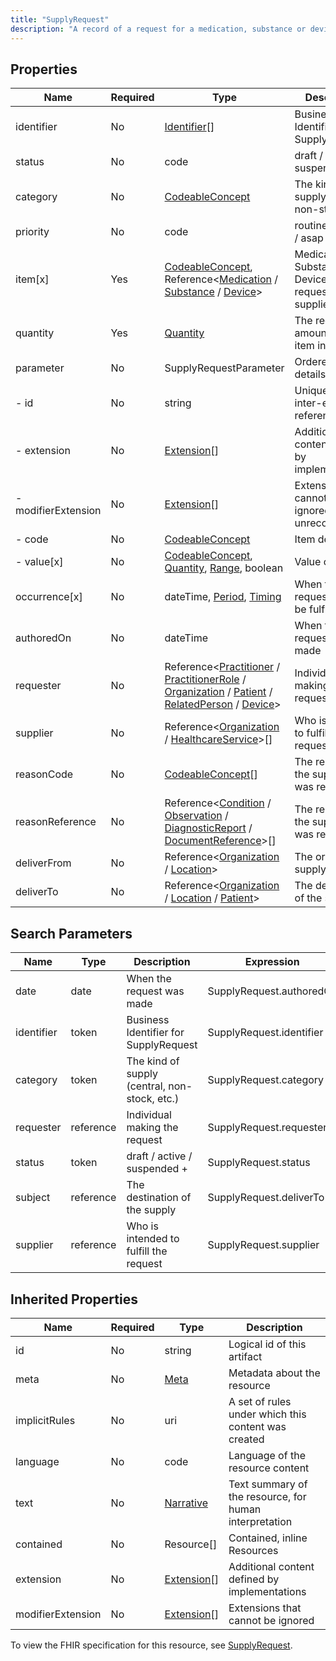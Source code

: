 ```yaml
---
title: "SupplyRequest"
description: "A record of a request for a medication, substance or device used in the healthcare setting."
---
```


## Properties

| Name                | Required | Type                                                                                                                                                                                                                                                                                                                                                                 | Description                                               |
| ------------------- | -------- | -------------------------------------------------------------------------------------------------------------------------------------------------------------------------------------------------------------------------------------------------------------------------------------------------------------------------------------------------------------------- | --------------------------------------------------------- |
| identifier          | No       | [Identifier](/medical-api/fhir/data-types/identifier)[]                                                                                                                                                                                                                                                                                                              | Business Identifier for SupplyRequest                     |
| status              | No       | code                                                                                                                                                                                                                                                                                                                                                                 | draft / active / suspended +                              |
| category            | No       | [CodeableConcept](/medical-api/fhir/data-types/codeableconcept)                                                                                                                                                                                                                                                                                                      | The kind of supply (central, non-stock, etc.)             |
| priority            | No       | code                                                                                                                                                                                                                                                                                                                                                                 | routine / urgent / asap / stat                            |
| item[x]             | Yes      | [CodeableConcept](/medical-api/fhir/data-types/codeableconcept), Reference&lt;[Medication](/medical-api/fhir/resources/medication) / [Substance](/medical-api/fhir/resources/substance) / [Device](/medical-api/fhir/resources/device)&gt;                                                                                                                           | Medication, Substance, or Device requested to be supplied |
| quantity            | Yes      | [Quantity](/medical-api/fhir/data-types/quantity)                                                                                                                                                                                                                                                                                                                    | The requested amount of the item indicated                |
| parameter           | No       | SupplyRequestParameter                                                                                                                                                                                                                                                                                                                                               | Ordered item details                                      |
| - id                | No       | string                                                                                                                                                                                                                                                                                                                                                               | Unique id for inter-element referencing                   |
| - extension         | No       | [Extension](/medical-api/fhir/data-types/extension)[]                                                                                                                                                                                                                                                                                                                | Additional content defined by implementations             |
| - modifierExtension | No       | [Extension](/medical-api/fhir/data-types/extension)[]                                                                                                                                                                                                                                                                                                                | Extensions that cannot be ignored even if unrecognized    |
| - code              | No       | [CodeableConcept](/medical-api/fhir/data-types/codeableconcept)                                                                                                                                                                                                                                                                                                      | Item detail                                               |
| - value[x]          | No       | [CodeableConcept](/medical-api/fhir/data-types/codeableconcept), [Quantity](/medical-api/fhir/data-types/quantity), [Range](/medical-api/fhir/data-types/range), boolean                                                                                                                                                                                             | Value of detail                                           |
| occurrence[x]       | No       | dateTime, [Period](/medical-api/fhir/data-types/period), [Timing](/medical-api/fhir/data-types/timing)                                                                                                                                                                                                                                                               | When the request should be fulfilled                      |
| authoredOn          | No       | dateTime                                                                                                                                                                                                                                                                                                                                                             | When the request was made                                 |
| requester           | No       | Reference&lt;[Practitioner](/medical-api/fhir/resources/practitioner) / [PractitionerRole](/medical-api/fhir/resources/practitionerrole) / [Organization](/medical-api/fhir/resources/organization) / [Patient](/medical-api/fhir/resources/patient) / [RelatedPerson](/medical-api/fhir/resources/relatedperson) / [Device](/medical-api/fhir/resources/device)&gt; | Individual making the request                             |
| supplier            | No       | Reference&lt;[Organization](/medical-api/fhir/resources/organization) / [HealthcareService](/medical-api/fhir/resources/healthcareservice)&gt;[]                                                                                                                                                                                                                     | Who is intended to fulfill the request                    |
| reasonCode          | No       | [CodeableConcept](/medical-api/fhir/data-types/codeableconcept)[]                                                                                                                                                                                                                                                                                                    | The reason why the supply item was requested              |
| reasonReference     | No       | Reference&lt;[Condition](/medical-api/fhir/resources/condition) / [Observation](/medical-api/fhir/resources/observation) / [DiagnosticReport](/medical-api/fhir/resources/diagnosticreport) / [DocumentReference](/medical-api/fhir/resources/documentreference)&gt;[]                                                                                               | The reason why the supply item was requested              |
| deliverFrom         | No       | Reference&lt;[Organization](/medical-api/fhir/resources/organization) / [Location](/medical-api/fhir/resources/location)&gt;                                                                                                                                                                                                                                         | The origin of the supply                                  |
| deliverTo           | No       | Reference&lt;[Organization](/medical-api/fhir/resources/organization) / [Location](/medical-api/fhir/resources/location) / [Patient](/medical-api/fhir/resources/patient)&gt;                                                                                                                                                                                        | The destination of the supply                             |

## Search Parameters

| Name       | Type      | Description                                   | Expression               |
| ---------- | --------- | --------------------------------------------- | ------------------------ |
| date       | date      | When the request was made                     | SupplyRequest.authoredOn |
| identifier | token     | Business Identifier for SupplyRequest         | SupplyRequest.identifier |
| category   | token     | The kind of supply (central, non-stock, etc.) | SupplyRequest.category   |
| requester  | reference | Individual making the request                 | SupplyRequest.requester  |
| status     | token     | draft / active / suspended +                  | SupplyRequest.status     |
| subject    | reference | The destination of the supply                 | SupplyRequest.deliverTo  |
| supplier   | reference | Who is intended to fulfill the request        | SupplyRequest.supplier   |

## Inherited Properties

| Name              | Required | Type                                                  | Description                                            |
| ----------------- | -------- | ----------------------------------------------------- | ------------------------------------------------------ |
| id                | No       | string                                                | Logical id of this artifact                            |
| meta              | No       | [Meta](/medical-api/fhir/data-types/meta)             | Metadata about the resource                            |
| implicitRules     | No       | uri                                                   | A set of rules under which this content was created    |
| language          | No       | code                                                  | Language of the resource content                       |
| text              | No       | [Narrative](/medical-api/fhir/data-types/narrative)   | Text summary of the resource, for human interpretation |
| contained         | No       | Resource[]                                            | Contained, inline Resources                            |
| extension         | No       | [Extension](/medical-api/fhir/data-types/extension)[] | Additional content defined by implementations          |
| modifierExtension | No       | [Extension](/medical-api/fhir/data-types/extension)[] | Extensions that cannot be ignored                      |

To view the FHIR specification for this resource, see [SupplyRequest](https://www.hl7.org/fhir/StructureDefinition/SupplyRequest).
